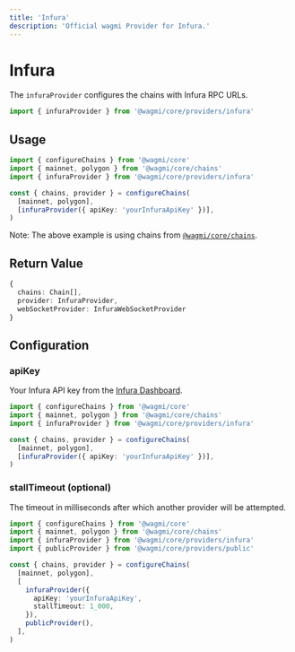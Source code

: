 ```yaml
---
title: 'Infura'
description: 'Official wagmi Provider for Infura.'
---
```



# Infura

The `infuraProvider` configures the chains with Infura RPC URLs.

```ts
import { infuraProvider } from '@wagmi/core/providers/infura'
```

## Usage

```ts
import { configureChains } from '@wagmi/core'
import { mainnet, polygon } from '@wagmi/core/chains'
import { infuraProvider } from '@wagmi/core/providers/infura'

const { chains, provider } = configureChains(
  [mainnet, polygon],
  [infuraProvider({ apiKey: 'yourInfuraApiKey' })],
)
```

Note: The above example is using chains from [`@wagmi/core/chains`](/core/chains#wagmicorechains).

## Return Value

```ts
{
  chains: Chain[],
  provider: InfuraProvider,
  webSocketProvider: InfuraWebSocketProvider
}
```

## Configuration

### apiKey

Your Infura API key from the [Infura Dashboard](https://infura.io/login).

```ts {7}
import { configureChains } from '@wagmi/core'
import { mainnet, polygon } from '@wagmi/core/chains'
import { infuraProvider } from '@wagmi/core/providers/infura'

const { chains, provider } = configureChains(
  [mainnet, polygon],
  [infuraProvider({ apiKey: 'yourInfuraApiKey' })],
)
```

### stallTimeout (optional)

The timeout in milliseconds after which another provider will be attempted.

```ts {11}
import { configureChains } from '@wagmi/core'
import { mainnet, polygon } from '@wagmi/core/chains'
import { infuraProvider } from '@wagmi/core/providers/infura'
import { publicProvider } from '@wagmi/core/providers/public'

const { chains, provider } = configureChains(
  [mainnet, polygon],
  [
    infuraProvider({
      apiKey: 'yourInfuraApiKey',
      stallTimeout: 1_000,
    }),
    publicProvider(),
  ],
)
```
